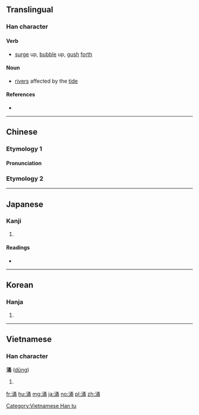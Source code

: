 {{also|湧}}
==Translingual==

===Han character===
{{Han char|rn=85|rad=水|as=07|sn=10|four=37127|canj=ENIB|ids=⿰氵甬}}

====Verb====
* [[surge]] up, [[bubble]] up, [[gush]] [[forth]]

====Noun====
* [[river]]s affected by the [[tide]]

====References====
* {{Han ref|kx=0626.190|dkj=17534|dj=1028.050|hdz=31636.080|uh=6D8C|ud=28044|bh=AF46|bd=44870}}

----

==Chinese==
{{zh-forms}}

===Etymology 1===

====Pronunciation====
{{zh-pron
|m=yǒng
|c=cung1,jung2
|h=pfs=yúng
|mn=éng
|mc=y
|oc=y
|ma=Zh-yong.ogg
|cat=v,n
}}

===Etymology 2===
{{zh-see|湧}}

----

==Japanese==

===Kanji===
{{ja-kanji|grade=|rs=水07}}

# {{defn|lang=ja|sort=水07}}

====Readings====
* {{ja-readings|on=[[ゆう]] (yū), [[よう]] (yō)|kun=[[わく]] (waku)}}

----

==Korean==

===Hanja===
{{ko-hanja|hangeul=용|eumhun=|rv=yong|mr=yong|y=yong}}

# {{defn|lang=ko|sort=水07}}

----

==Vietnamese==

===Han character===
'''涌''' ([[dũng]])

# {{defn|lang=vi}}

[[Category:Vietnamese Han tu]]

[[fr:涌]]
[[hu:涌]]
[[mg:涌]]
[[ja:涌]]
[[no:涌]]
[[pl:涌]]
[[zh:涌]]